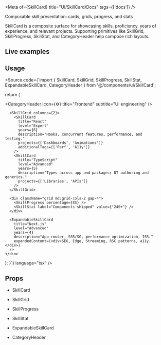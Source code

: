 
<Meta of={SkillCard} title="UI/SkillCard/Docs" tags={['docs']} />

<Title>SkillCard & Primitives</Title>

<Subtitle>Composable skill presentation: cards, grids, progress, and stats</Subtitle>

<Description>
SkillCard is a composite surface for showcasing skills, proficiency, years of experience, and relevant projects.
Supporting primitives like SkillGrid, SkillProgress, SkillStat, and CategoryHeader help compose rich layouts.
</Description>

## Live examples

<Canvas of={SkillCardStories.Default} />
<Controls of={SkillCardStories.Default} />
<Source of={SkillCardStories.Default} />

## Usage

<Source
  code={`import { SkillCard, SkillGrid, SkillProgress, SkillStat, ExpandableSkillCard, CategoryHeader } from '@/components/ui/SkillCard';

  return (
    <div className="space-y-8">
      <CategoryHeader icon={<span>⚙️</span>} title="Frontend" subtitle="UI engineering" />

      <SkillGrid columns={2}>
        <SkillCard
          title="React"
          level="Expert"
          years={6}
          description="Hooks, concurrent features, performance, and testing."
          projects={['Dashboards', 'Animations']}
          additionalTags={['Perf', 'A11y']}
        />
        <SkillCard
          title="TypeScript"
          level="Advanced"
          years={5}
          description="Types across app and packages; DT authoring and generics."
          projects={['Libraries', 'APIs']}
        />
      </SkillGrid>

      <div className="grid md:grid-cols-2 gap-4">
        <SkillProgress percentage={85} />
        <SkillStat label="Components shipped" value={"240+"} />
      </div>

      <ExpandableSkillCard
        title="Next.js"
        level="Advanced"
        years={4}
        description="App router, SSR/SG, performance optimization, ISR."
        expandedContent={<div>SEO, Edge, Streaming, RSC patterns, a11y.</div>}
      />
    </div>
  );
}`} language="tsx" />

## Props

- SkillCard
<ArgsTable of={SkillCard} />

- SkillGrid
<ArgsTable of={SkillGrid} />

- SkillProgress
<ArgsTable of={SkillProgress} />

- SkillStat
<ArgsTable of={SkillStat} />

- ExpandableSkillCard
<ArgsTable of={ExpandableSkillCard} />

- CategoryHeader
<ArgsTable of={CategoryHeader} />


